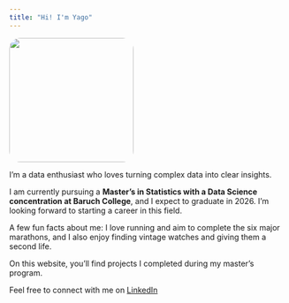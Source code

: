 ```yaml
---
title: "Hi! I'm Yago"
---
```


![](https://cdn.prod.website-files.com/637e7afd450ee24fb878e5b0/686b5c054aee5acbf1f8d4fc_acb8f103-3305-46d4-8294-2865af94ecd1.png){fig-align="center" width=225 height=225 style="border-radius:20px;"}

I'm a data enthusiast who loves turning complex data into clear insights.

I am currently pursuing a **Master’s in Statistics with a Data Science concentration at Baruch College**, and I expect to graduate in 2026. I’m looking forward to starting a career in this field.

A few fun facts about me: I love running and aim to complete the six major marathons, and I also enjoy finding vintage watches and giving them a second life.

On this website, you’ll find projects I completed during my master’s program.

Feel free to connect with me on [LinkedIn](https://www.linkedin.com/in/yagoparada)
